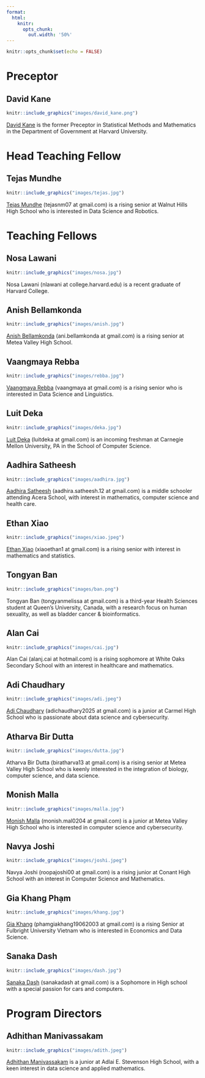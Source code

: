 ```yaml
---
format:
  html:
    knitr:
      opts_chunk:
        out.width: '50%'
---
```


```r
knitr::opts_chunk$set(echo = FALSE)
```

# Preceptor

## David Kane

```r
knitr::include_graphics("images/david_kane.png")
```

[David Kane](https://www.davidkane.info) is the former Preceptor in Statistical Methods and Mathematics in the Department of Government at Harvard University.

# Head Teaching Fellow

## Tejas Mundhe

```r
knitr::include_graphics("images/tejas.jpg")
```

[Tejas Mundhe](https://github.com/TejasMundhe) (tejasnm07 at gmail.com) is a rising senior at Walnut Hills High School who is interested in Data Science and Robotics.

# Teaching Fellows

## Nosa Lawani

```r
knitr::include_graphics("images/nosa.jpg")
```

Nosa Lawani (nlawani at college.harvard.edu) is a recent graduate of Harvard College.

## Anish Bellamkonda

```r
knitr::include_graphics("images/anish.jpg")
```

[Anish Bellamkonda](https://github.com/SplashyZues5197) (ani.bellamkonda at gmail.com) is a rising senior at Metea Valley High School.

## Vaangmaya Rebba

```r
knitr::include_graphics("images/rebba.jpg")
```

[Vaangmaya Rebba](https://github.com/Vaangmaya) (vaangmaya at gmail.com) is a rising senior who is interested in Data Science and Linguistics.

## Luit Deka

```r
knitr::include_graphics("images/deka.jpg")
```

[Luit Deka](https://github.com/luitdeka) (luitdeka at gmail.com) is an incoming freshman at Carnegie Mellon University, PA in the School of Computer Science.


## Aadhira Satheesh

```r
knitr::include_graphics("images/aadhira.jpg")
```

[Aadhira Satheesh](https://github.com/aadhira12) (aadhira.satheesh.12 at gmail.com) is a middle schooler attending Acera School, with interest in mathematics, computer science and health care.

## Ethan Xiao 

```r
knitr::include_graphics("images/xiao.jpeg")
```

[Ethan Xiao](https://github.com/EpiCoder25) (xiaoethan1 at gmail.com) is a rising senior with interest in mathematics and statistics.

## Tongyan Ban

```r
knitr::include_graphics("images/ban.png")
```

Tongyan Ban (tongyanmelissa at gmail.com) is a third-year Health Sciences student at Queen's University, Canada, with a research focus on human sexuality, as well as bladder cancer & bioinformatics.


## Alan Cai

```r
knitr::include_graphics("images/cai.jpg")
```

Alan Cai (alanj.cai at hotmail.com) is a rising sophomore at White Oaks Secondary School with an interest in healthcare and mathematics.

## Adi Chaudhary

```r
knitr::include_graphics("images/adi.jpeg")
```

[Adi Chaudhary](https://github.com/adichaudhary) (adichaudhary2025 at gmail.com) is a junior at Carmel High School who is passionate about data science and cybersecurity.

## Atharva Bir Dutta

```r
knitr::include_graphics("images/dutta.jpg")
```

Atharva Bir Dutta (biratharva13 at gmail.com) is a rising senior at Metea Valley High School who is keenly interested in the integration of biology, computer science, and data science.

## Monish Malla

```r
knitr::include_graphics("images/malla.jpg")
```

[Monish Malla](https://github.com/monishmal3375) (monish.mal0204 at gmail.com) is a junior at Metea Valley High School who is interested in computer science and cybersecurity.

## Navya Joshi

```r
knitr::include_graphics("images/joshi.jpeg")
```

Navya Joshi (roopajoshi00 at gmail.com) is a rising junior at Conant High School with an interest in Computer Science and Mathematics.

## Gia Khang Phạm

```r
knitr::include_graphics("images/khang.jpg")
```

[Gia Khang](https://github.com/giakhang1906) (phamgiakhang19062003 at gmail.com) is a rising Senior at Fulbright University Vietnam who is interested in Economics and Data Science. 

## Sanaka Dash

```r
knitr::include_graphics("images/dash.jpg")
```

[Sanaka Dash](github.com/SanakaDash)  (sanakadash at gmail.com) is a Sophomore in High school with a special passion for cars and computers.

# Program Directors


## Adhithan Manivassakam

```r
knitr::include_graphics("images/adith.jpeg")
```

[Adhithan Manivassakam](https://github.com/AdhiMvm) is a junior at Adlai E. Stevenson High School, with a keen interest in data science and applied mathematics.





<!-- ## Miriam Heiss -->

<!-- ```{r, out.width = "50%"} -->
<!-- knitr::include_graphics("images/miriam.jpg") -->
<!-- ``` -->

<!-- [Miriam Heiss](https://github.com/miriamheiss) is a 8th grader (homeschooled), organist of 5 years, and amateur Data Scientist. -->

<!-- ## Felix Cai -->

<!-- ```{r} -->
<!-- knitr::include_graphics("images/cai.jpg") -->
<!-- ``` -->

<!-- [Felix Cai](https://github.com/FelixCai525) is a second year Medical Sciences student at Western University. -->




<!-- ## Stephanie Saab -->

<!-- ```{r saab} -->
<!-- knitr::include_graphics("images/saab.jpg") -->
<!-- ``` -->

<!-- [Stephanie Saab](https://github.com/AM-lmn) is a second year student at the University of Toronto. -->





<!-- ## Arghayan Jeiyasarangkan -->

<!-- ```{r arghayan} -->
<!-- knitr::include_graphics("images/arghayan.png") -->
<!-- ``` -->

<!-- Arghayan Jeiyasarangkan is an upcoming sophomore at the University Of Ottawa studying biomedical science in French Immersion. -->

<!-- ## Jackson Roe -->

<!-- ```{r roe} -->
<!-- knitr::include_graphics("images/roe.png") -->
<!-- ``` -->

<!-- Jackson Roe is a rising senior at Dublin Coffman High School. -->

